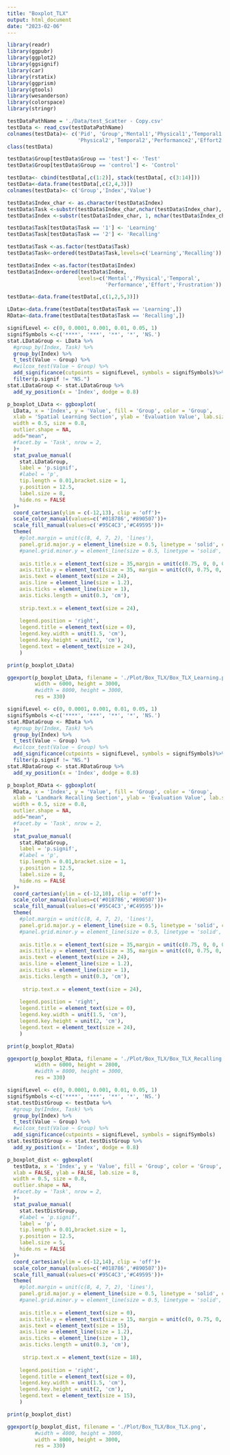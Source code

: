 ---
title: "Boxplot_TLX"
output: html_document
date: "2023-02-06"
---

```{r}
library(readr)
library(ggpubr)
library(ggplot2)
library(ggsignif)
library(car)
library(rstatix)
library(ggprism)
library(gtools)
library(wesanderson)
library(colorspace)
library(stringr)
```


```{r}
testDataPathName = './Data/test_Scatter - Copy.csv'
testData <- read_csv(testDataPathName)
colnames(testData)<- c('Pid', 'Group','Mental1','Physical1','Temporal1','Performance1','Effort1','Frustration1','Mental2',
                       'Physical2','Temporal2','Performance2','Effort2','Frustration2')
class(testData)

testData$Group[testData$Group == 'test'] <- 'Test'
testData$Group[testData$Group == 'control'] <- 'Control'

testData<- cbind(testData[,c(1:2)], stack(testData[, c(3:14)]))
testData<-data.frame(testData[,c(2,4,3)])
colnames(testData)<- c('Group','Index','Value')

testData$Index_char <- as.character(testData$Index)
testData$Task <-substr(testData$Index_char,nchar(testData$Index_char),                   nchar(testData$Index_char))
testData$Index <-substr(testData$Index_char, 1, nchar(testData$Index_char)-1)

testData$Task[testData$Task == '1'] <- 'Learning'
testData$Task[testData$Task == '2'] <- 'Recalling'

testData$Task <-as.factor(testData$Task)
testData$Task<-ordered(testData$Task,levels=c('Learning','Recalling'))

testData$Index <-as.factor(testData$Index)
testData$Index<-ordered(testData$Index,
                       levels=c('Mental','Physical','Temporal',
                                'Performance','Effort','Frustration'))

testData<-data.frame(testData[,c(1,2,5,3)])

LData<-data.frame(testData[testData$Task == 'Learning',])
RData<-data.frame(testData[testData$Task == 'Recalling',])

```
```{r}
signifLevel <- c(0, 0.0001, 0.001, 0.01, 0.05, 1)
signifSymbols <-c('****', '***', '**', '*', 'NS.')
stat.LDataGroup <- LData %>%
  #group_by(Index, Task) %>%
  group_by(Index) %>%
  t_test(Value ~ Group) %>%
  #wilcox_test(Value ~ Group) %>%
  add_significance(cutpoints = signifLevel, symbols = signifSymbols)%>%
  filter(p.signif != "NS.")
stat.LDataGroup <- stat.LDataGroup %>%
  add_xy_position(x = 'Index', dodge = 0.8)

p_boxplot_LData <- ggboxplot(
  LData, x = 'Index', y = 'Value', fill = 'Group', color = 'Group',
  xlab = 'Spatial Learning Section', ylab = 'Evaluation Value', lab.size = 8, 
  width = 0.5, size = 0.8,
  outlier.shape = NA,
  add="mean",
  #facet.by = 'Task', nrow = 2,
  )+
  stat_pvalue_manual(
    stat.LDataGroup, 
    label = 'p.signif',
    #label = 'p',
    tip.length = 0.01,bracket.size = 1,
    y.position = 12.5,
    label.size = 8,
    hide.ns = FALSE
  )+
  coord_cartesian(ylim = c(-12,13), clip = 'off')+
  scale_color_manual(values=c('#018786','#890507'))+
  scale_fill_manual(values=c('#95C4C3','#C49595'))+
  theme(
    #plot.margin = unit(c(8, 4, 7, 2), 'lines'),
    panel.grid.major.y = element_line(size = 0.5, linetype = 'solid', colour = 'gray'),
    #panel.grid.minor.y = element_line(size = 0.5, linetype = 'solid', colour = 'gray'),
    
    axis.title.x = element_text(size = 35,margin = unit(c(0.75, 0, 0, 0), 'lines')),
    axis.title.y = element_text(size = 35, margin = unit(c(0, 0.75, 0, 0), 'lines'), angle = 90),
    axis.text = element_text(size = 24),
    axis.line = element_line(size = 1.2),
    axis.ticks = element_line(size = 1),
    axis.ticks.length = unit(0.3, 'cm'),
    
    strip.text.x = element_text(size = 24),
    
    legend.position = 'right', 
    legend.title = element_text(size = 0),
    legend.key.width = unit(1.5, 'cm'),
    legend.key.height = unit(2, 'cm'),
    legend.text = element_text(size = 24),
    )

print(p_boxplot_LData)

ggexport(p_boxplot_LData, filename = './Plot/Box_TLX/Box_TLX_Learning.png',
         width = 6000, height = 3000,
         #width = 8000, height = 3000,
         res = 330)

```
```{r}
signifLevel <- c(0, 0.0001, 0.001, 0.01, 0.05, 1)
signifSymbols <-c('****', '***', '**', '*', 'NS.')
stat.RDataGroup <- RData %>%
  #group_by(Index, Task) %>%
  group_by(Index) %>%
  t_test(Value ~ Group) %>%
  #wilcox_test(Value ~ Group) %>%
  add_significance(cutpoints = signifLevel, symbols = signifSymbols)%>%
  filter(p.signif != "NS.")
stat.RDataGroup <- stat.RDataGroup %>%
  add_xy_position(x = 'Index', dodge = 0.8)

p_boxplot_RData <- ggboxplot(
  RData, x = 'Index', y = 'Value', fill = 'Group', color = 'Group',
  xlab = 'Landmark Recalling Section', ylab = 'Evaluation Value', lab.size = 8, 
  width = 0.5, size = 0.8,
  outlier.shape = NA,
  add="mean",
  #facet.by = 'Task', nrow = 2,
  )+
  stat_pvalue_manual(
    stat.RDataGroup, 
    label = 'p.signif',
    #label = 'p',
    tip.length = 0.01,bracket.size = 1,
    y.position = 12.5,
    label.size = 8,
    hide.ns = FALSE
  )+
  coord_cartesian(ylim = c(-12,10), clip = 'off')+
  scale_color_manual(values=c('#018786','#890507'))+
  scale_fill_manual(values=c('#95C4C3','#C49595'))+
  theme(
    #plot.margin = unit(c(8, 4, 7, 2), 'lines'),
    panel.grid.major.y = element_line(size = 0.5, linetype = 'solid', colour = 'gray'),
    #panel.grid.minor.y = element_line(size = 0.5, linetype = 'solid', colour = 'gray'),
    
    axis.title.x = element_text(size = 35,margin = unit(c(0.75, 0, 0, 0), 'lines')),
    axis.title.y = element_text(size = 35, margin = unit(c(0, 0.75, 0, 0), 'lines'), angle = 90),
    axis.text = element_text(size = 24),
    axis.line = element_line(size = 1.2),
    axis.ticks = element_line(size = 1),
    axis.ticks.length = unit(0.3, 'cm'),
    
     strip.text.x = element_text(size = 24),
    
    legend.position = 'right', 
    legend.title = element_text(size = 0),
    legend.key.width = unit(1.5, 'cm'),
    legend.key.height = unit(2, 'cm'),
    legend.text = element_text(size = 24),
    )

print(p_boxplot_RData)

ggexport(p_boxplot_RData, filename = './Plot/Box_TLX/Box_TLX_Recalling.png',
         width = 6000, height = 2800,
         #width = 8000, height = 3000,
         res = 330)

```



```{r}
signifLevel <- c(0, 0.0001, 0.001, 0.01, 0.05, 1)
signifSymbols <-c('****', '***', '**', '*', 'NS.')
stat.testDistGroup <- testData %>%
  #group_by(Index, Task) %>%
  group_by(Index) %>%
  t_test(Value ~ Group) %>%
  #wilcox_test(Value ~ Group) %>%
  add_significance(cutpoints = signifLevel, symbols = signifSymbols)
stat.testDistGroup <- stat.testDistGroup %>%
  add_xy_position(x = 'Index', dodge = 0.8)

p_boxplot_dist <- ggboxplot(
  testData, x = 'Index', y = 'Value', fill = 'Group', color = 'Group',
  xlab = FALSE, ylab = FALSE, lab.size = 8, 
  width = 0.5, size = 0.8,
  outlier.shape = NA,
  #facet.by = 'Task', nrow = 2,
  )+
  stat_pvalue_manual(
    stat.testDistGroup, 
    #label = 'p.signif',
    label = 'p',
    tip.length = 0.01,bracket.size = 1,
    y.position = 12.5,
    label.size = 5,
    hide.ns = FALSE
  )+
  coord_cartesian(ylim = c(-12,14), clip = 'off')+
  scale_color_manual(values=c('#018786','#890507'))+
  scale_fill_manual(values=c('#95C4C3','#C49595'))+
  theme(
    #plot.margin = unit(c(8, 4, 7, 2), 'lines'),
    panel.grid.major.y = element_line(size = 0.5, linetype = 'solid', colour = 'gray'),
    #panel.grid.minor.y = element_line(size = 0.5, linetype = 'solid', colour = 'gray'),
    
    axis.title.x = element_text(size = 0),
    axis.title.y = element_text(size = 15, margin = unit(c(0, 0.75, 0, 0), 'lines')),
    axis.text = element_text(size = 15),
    axis.line = element_line(size = 1.2),
    axis.ticks = element_line(size = 1),
    axis.ticks.length = unit(0.3, 'cm'),
    
     strip.text.x = element_text(size = 18),
    
    legend.position = 'right', 
    legend.title = element_text(size = 0),
    legend.key.width = unit(1.5, 'cm'),
    legend.key.height = unit(2, 'cm'),
    legend.text = element_text(size = 15),
    )

print(p_boxplot_dist)

ggexport(p_boxplot_dist, filename = './Plot/Box_TLX/Box_TLX.png',
         #width = 4000, height = 3000,
         width = 8000, height = 3000,
         res = 330)
```

